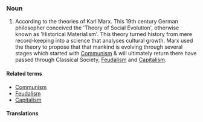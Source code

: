 ===Noun===

#According to the theories of Karl Marx. This 19th century German philosopher conceived the 'Theory of Social Evolution', otherwise known as 'Historical Materialism'. This theory turned history from mere record-keeping into a science that analyses cultural growth. Marx used the theory to propose that that mankind is evolving through several stages which started with [[Communism]] & will ultimately return there have passed through Classical Society, [[Feudalism]] and [[Capitalism]].

====Related terms====
*[[Communism]]
*[[Feudalism]]
*[[Capitalism]]

====Translations====
